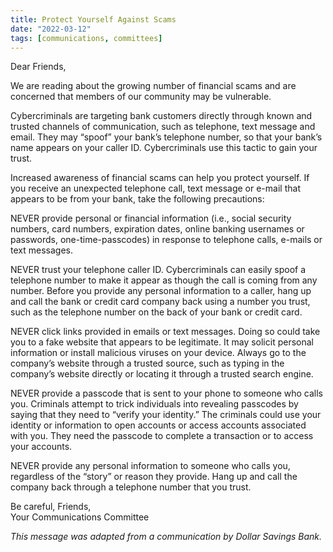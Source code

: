 ```yaml
---
title: Protect Yourself Against Scams
date: "2022-03-12"
tags: [communications, committees]
---
```


Dear Friends,

We are reading about the growing number of financial scams and are concerned that members of our community may be vulnerable.

Cybercriminals are targeting bank customers directly through known and trusted channels of communication, such as telephone, text message and email. They may “spoof” your bank’s telephone number, so that your bank’s name appears on your caller ID. Cybercriminals use this tactic to gain your trust.

Increased awareness of financial scams can help you protect yourself. If you receive an unexpected telephone call, text message or e-mail that appears to be from your bank, take the following precautions:

NEVER provide personal or financial information (i.e., social security numbers, card numbers, expiration dates, online banking usernames or passwords, one-time-passcodes) in response to telephone calls, e-mails or text messages.

NEVER trust your telephone caller ID. Cybercriminals can easily spoof a telephone number to make it appear as though the call is coming from any number. Before you provide any personal information to a caller, hang up and call the bank or credit card company back using a number you trust, such as the telephone number on the back of your bank or credit card.

NEVER click links provided in emails or text messages. Doing so could take you to a fake website that appears to be legitimate. It may solicit personal information or install malicious viruses on your device. Always go to the company’s website through a trusted source, such as typing in the company’s website directly or locating it through a trusted search engine.

NEVER provide a passcode that is sent to your phone to someone who calls you. Criminals attempt to trick individuals into revealing passcodes by saying that they need to “verify your identity.” The criminals could use your identity or information to open accounts or access accounts associated with you. They need the passcode to complete a transaction or to access your accounts.

NEVER provide any personal information to someone who calls you, regardless of the “story” or reason they provide. Hang up and call the company back through a telephone number that you trust.

Be careful, Friends,<br/>
Your Communications Committee

_This message was adapted from a communication by Dollar Savings Bank._
